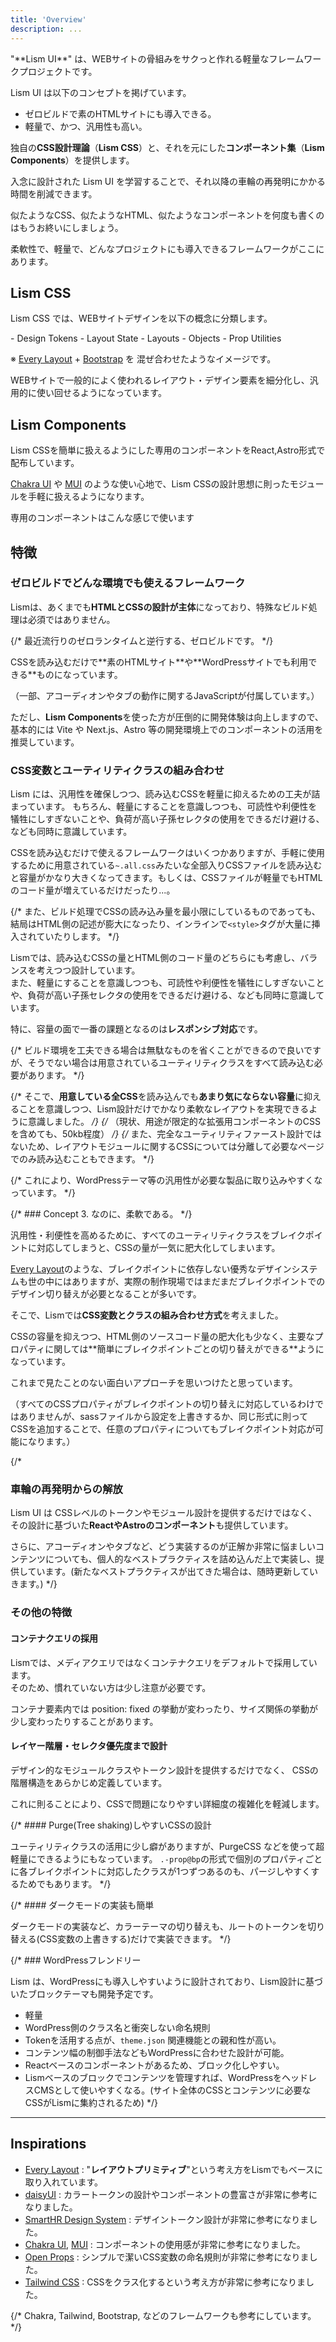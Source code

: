 ```yaml
---
title: 'Overview'
description: ...
---
```




<Box p='box' boxcolor='blue' bd bdrs='s'>
	"**Lism UI**" は、WEBサイトの骨組みをサクっと作れる軽量なフレームワークプロジェクトです。
</Box>

Lism UI は以下のコンセプトを掲げています。

- ゼロビルドで素のHTMLサイトにも導入できる。
- 軽量で、かつ、汎用性も高い。

独自の**CSS設計理論**（**Lism CSS**）と、それを元にした**コンポーネント集**（**Lism Components**）を提供します。

入念に設計された Lism UI を学習することで、それ以降の車輪の再発明にかかる時間を削減できます。


<Callout boxcolor="green" icon='good'>
似たようなCSS、似たようなHTML、似たようなコンポーネントを何度も書くのはもうお終いにしましょう。
</Callout>

柔軟性で、軽量で、どんなプロジェクトにも導入できるフレームワークがここにあります。

## Lism CSS

Lism CSS では、WEBサイトデザインを以下の概念に分類します。

<Box p="box" bgc='base-2'>
	- Design Tokens
	- Layout State
	- Layouts
	- Objects
	- Prop Utilities
</Box>


※ [Every Layout](https://every-layout.dev/) + [Bootstrap](https://getbootstrap.com/) を 混ぜ合わせたようなイメージです。

WEBサイトで一般的によく使われるレイアウト・デザイン要素を細分化し、汎用的に使い回せるようになっています。

## Lism Components

Lism CSSを簡単に扱えるようにした専用のコンポーネントをReact,Astro形式で配布しています。

[Chakra UI](https://chakra-ui.com/) や [MUI](https://mui.com/) のような使い心地で、Lism CSSの設計思想に則ったモジュールを手軽に扱えるようになります。

<PreviewTitle>専用のコンポーネントはこんな感じで使います</PreviewTitle>

<DemoLismComponent/>



## 特徴


### ゼロビルドでどんな環境でも使えるフレームワーク

Lismは、あくまでも**HTMLとCSSの設計が主体**になっており、特殊なビルド処理は必須ではありません。

{/* 最近流行りのゼロランタイムと逆行する、ゼロビルドです。 */}

<Callout type="check">
CSSを読み込むだけで**素のHTMLサイト**や**WordPressサイトでも利用できる**ものになっています。
</Callout>

<Text c="content-2" mbs="10" fz="s">（一部、アコーディオンやタブの動作に関するJavaScriptが付属しています。）</Text>

ただし、**Lism Components**を使った方が圧倒的に開発体験は向上しますので、基本的には Vite や Next.js、Astro 等の開発環境上でのコンポーネントの活用を推奨しています。


### CSS変数とユーティリティクラスの組み合わせ

Lism には、汎用性を確保しつつ、読み込むCSSを軽量に抑えるための工夫が詰まっています。
もちろん、軽量にすることを意識しつつも、可読性や利便性を犠牲にしすぎないことや、負荷が高い子孫セレクタの使用をできるだけ避ける、なども同時に意識しています。

CSSを読み込むだけで使えるフレームワークはいくつかありますが、手軽に使用するために用意されている`~.all.css`みたいな全部入りCSSファイルを読み込むと容量がかなり大きくなってきます。もしくは、CSSファイルが軽量でもHTMLのコード量が増えているだけだったり...。

{/* また、ビルド処理でCSSの読み込み量を最小限にしているものであっても、結局はHTML側の記述が膨大になったり、インラインで`<style>`タグが大量に挿入されていたりします。 */}

Lismでは、読み込むCSSの量とHTML側のコード量のどちらにも考慮し、バランスを考えつつ設計しています。  
また、軽量にすることを意識しつつも、可読性や利便性を犠牲にしすぎないことや、負荷が高い子孫セレクタの使用をできるだけ避ける、なども同時に意識しています。


特に、容量の面で一番の課題となるのは**レスポンシブ対応**です。


{/* ビルド環境を工夫できる場合は無駄なものを省くことができるので良いですが、そうでない場合は用意されているユーティリティクラスをすべて読み込む必要があります。 */}

{/* <Callout type="check">
そこで、**用意している全CSS**を読み込んでも**あまり気にならない容量**に抑えることを意識しつつ、Lism設計だけでかなり柔軟なレイアウトを実現できるように意識しました。
</Callout> */}
{/* <Text mbs="20" fz="s">（現状、用途が限定的な拡張用コンポーネントのCSSを含めても、50kb程度）</Text> */}
{/* また、完全なユーティリティファースト設計ではないため、レイアウトモジュールに関するCSSについては分離して必要なページでのみ読み込むこともできます。 */}

{/* これにより、WordPressテーマ等の汎用性が必要な製品に取り込みやすくなっています。 */}

{/* ### Concept 3. なのに、柔軟である。 */}



<Callout boxcolor="blue" icon={SmileyXEyes}>
汎用性・利便性を高めるために、すべてのユーティリティクラスをブレイクポイントに対応してしまうと、CSSの量が一気に肥大化してしまいます。
</Callout>

[Every Layout](https://every-layout.dev/)のような、ブレイクポイントに依存しない優秀なデザインシステムも世の中にはありますが、実際の制作現場ではまだまだブレイクポイントでのデザイン切り替えが必要となることが多いです。

そこで、Lismでは**CSS変数とクラスの組み合わせ方式**を考えました。  

<Callout boxcolor="green" icon='good'>
CSSの容量を抑えつつ、HTML側のソースコード量の肥大化も少なく、主要なプロパティに関しては**簡単にブレイクポイントごとの切り替えができる**ようになっています。
</Callout>

これまで見たことのない面白いアプローチを思いつけたと思っています。

（すべてのCSSプロパティがブレイクポイントの切り替えに対応しているわけではありませんが、sassファイルから設定を上書きするか、同じ形式に則ってCSSを追加することで、任意のプロパティについてもブレイクポイント対応が可能になります。）

{/* 
### 車輪の再発明からの解放

Lism UI は CSSレベルのトークンやモジュール設計を提供するだけではなく、その設計に基づいた**ReactやAstroのコンポーネント**も提供しています。

さらに、アコーディオンやタブなど、どう実装するのが正解か非常に悩ましいコンテンツについても、個人的なベストプラクティスを詰め込んだ上で実装し、提供しています。(新たなベストプラクティスが出てきた場合は、随時更新していきます。)
 */}


### その他の特徴


#### コンテナクエリの採用

Lismでは、メディアクエリではなくコンテナクエリをデフォルトで採用しています。  
そのため、慣れていない方は少し注意が必要です。

コンテナ要素内では position: fixed の挙動が変わったり、サイズ関係の挙動が少し変わったりすることがあります。

#### レイヤー階層・セレクタ優先度まで設計

デザイン的なモジュールクラスやトークン設計を提供するだけでなく、
CSSの階層構造をあらかじめ定義しています。

これに則ることにより、CSSで問題になりやすい詳細度の複雑化を軽減します。



{/* #### Purge(Tree shaking)しやすいCSSの設計

ユーティリティクラスの活用に少し癖がありますが、PurgeCSS などを使って超軽量にできるようにもなっています。
`.-prop@bp`の形式で個別のプロパティごとに各ブレイクポイントに対応したクラスが1つずつあるのも、パージしやすくするためでもあります。 */}


{/* #### ダークモードの実装も簡単

ダークモードの実装など、カラーテーマの切り替えも、ルートのトークンを切り替える(CSS変数の上書きする)だけで実装できます。 */}

{/* ### WordPressフレンドリー

Lism は、WordPressにも導入しやすいように設計されており、Lism設計に基づいたブロックテーマも開発予定です。

- 軽量
- WordPress側のクラス名と衝突しない命名規則
- Tokenを活用する点が、`theme.json` 関連機能との親和性が高い。
- コンテンツ幅の制御手法などもWordPressに合わせた設計が可能。
- Reactベースのコンポーネントがあるため、ブロック化しやすい。
- Lismベースのブロックでコンテンツを管理すれば、WordPressをヘッドレスCMSとして使いやすくなる。(サイト全体のCSSとコンテンツに必要なCSSがLismに集約されるため) */}



---

## Inspirations

- [Every Layout](https://every-layout.dev/) : "**レイアウトプリミティブ**"という考え方をLismでもベースに取り入れています。
- [daisyUI](https://daisyui.com/) : カラートークンの設計やコンポーネントの豊富さが非常に参考になりました。
- [SmartHR Design System](https://smarthr.design/products/design-tokens/) : デザイントークン設計が非常に参考になりました。
- [Chakra UI](https://chakra-ui.com/),  [MUI](https://mui.com/) : コンポーネントの使用感が非常に参考になりました。
- [Open Props](https://open-props.style/#shadows) : シンプルで潔いCSS変数の命名規則が非常に参考になりました。
- [Tailwind CSS](https://tailwindcss.com/) : CSSをクラス化するという考え方が非常に参考になりました。

{/* Chakra, Tailwind, Bootstrap, などのフレームワークも参考にしています。 */}
